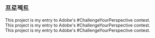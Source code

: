 ## 프로젝트

<ProjectCard title="Movie" link="https://github.com/Juminhark/apollo-graphql-movie" bg="linear-gradient(to right, #D4145A 0%, #FBB03B 100%)">
This project is my entry to Adobe's #ChallengeYourPerspective contest.
</ProjectCard>

<ProjectCard title="Movie" link="https://github.com/Juminhark/apollo-graphql-movie" bg="linear-gradient(to right, #D4145A 0%, #FBB03B 100%)">
This project is my entry to Adobe's #ChallengeYourPerspective contest.
</ProjectCard>

<ProjectCard title="Movie" link="https://github.com/Juminhark/apollo-graphql-movie" bg="linear-gradient(to right, #D4145A 0%, #FBB03B 100%)">
This project is my entry to Adobe's #ChallengeYourPerspective contest.
</ProjectCard>
